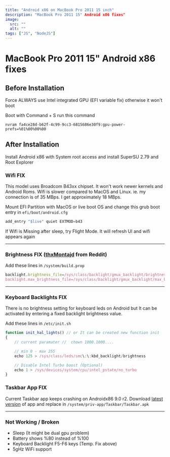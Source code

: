```yaml
---
title: "Android x86 on MacBook Pro 2011 15 inch"
description: "MacBook Pro 2011 15" Android x86 fixes"
image:
  src: ""
  alt: ""
tags: ["JS", "NodeJS"]
---
```


# MacBook Pro 2011 15" Android x86 fixes

## Before Installation

Force ALWAYS use Intel integrated GPU (EFI variable fix) otherwise it won't boot

Boot with Command + S run this command

```
nvram fa4ce28d-b62f-4c99-9cc3-6815686e30f9:gpu-power-prefs=%01%00%00%00
```

## After Installation

Install Android x86 with System root access and install SuperSU 2.79 and Root Explorer

### Wifi FIX

This model uses Broadcom B43xx chipset. It won't work newer kernels and Android Roms. Wifi is slower compared to MacOS and Linux. ie. my connection is of 35 MBps. I get approximately 18 MBps.

Mount EFI Partition with MacOS or live boot OS and change this grub boot entry in `efi/boot/android.cfg`

```js
add_entry "$live" quiet EXTMOD=b43
```

If Wifi is Missing after sleep, try Flight Mode. It will refresh UI and wifi appears again

---

### Brightness FIX ([thxMontajd](https://www.reddit.com/r/Androidx86/comments/8ms5ab/comment/dzqg4i9/?utm_source=reddit&utm_medium=web2x&context=3/) from Reddit)

Add these lines in `/system/build.prop`

```js
backlight.brightness_file=/sys/class/backlight/gmux_backlight/brightness
backlight.max_brightness_file=/sys/class/backlight/gmux_backlight/max_brightness
```

---

### Keyboard Backlights FIX

There is no brightness setting for keyboard leds on Android but It can be activated by entering a fixed backlight brightness value.

Add these lines in `/etc/init.sh`

```js
function init_hal_lights() // or It can be created new function init
{
    // current paramater //  chown 1000.1000....

    // min 0 - max 255
    echo 125 > /sys/class/leds/smc\:\:kbd_backlight/brightness

    // Disable Intel Turbo boost (Optional)
    echo 1 > /sys/devices/system/cpu/intel_pstate/no_turbo
}
```

### Taskbar App FIX

Current Taskbar app keeps crashing on Androidx86 9.0 r2. Download [latest version](https://github.com/farmerbb/Taskbar/releases) of app and replace in
`/system/priv-app/Taskbar/Taskbar.apk`

---

### Not Working / Broken

- Sleep (It might be dual gpu problem)
- Battery shows %80 instead of %100
- Keyboard Backlight F5-F6 keys (Temp. Fix above)
- 5gHz WiFi support